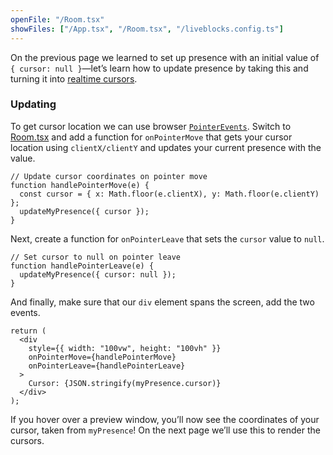 ```yaml
---
openFile: "/Room.tsx"
showFiles: ["/App.tsx", "/Room.tsx", "/liveblocks.config.ts"]
---
```


On the previous page we learned to set up presence with an initial value of
`{ cursor: null }`—let’s learn how to update presence by taking this and turning
it into [realtime cursors](/examples/live-cursors).

### Updating

To get cursor location we can use browser
[`PointerEvents`](https://developer.mozilla.org/en-US/docs/Web/API/Pointer_events).
Switch to [Room.tsx][] and add a function for `onPointerMove` that gets your
cursor location using `clientX/clientY` and updates your current presence with
the value.

```tsx modifyTutorialFile="/Room.tsx"
// Update cursor coordinates on pointer move
function handlePointerMove(e) {
  const cursor = { x: Math.floor(e.clientX), y: Math.floor(e.clientY) };
  updateMyPresence({ cursor });
}
```

Next, create a function for `onPointerLeave` that sets the `cursor` value to
`null`.

```tsx modifyTutorialFile="/Room.tsx"
// Set cursor to null on pointer leave
function handlePointerLeave(e) {
  updateMyPresence({ cursor: null });
}
```

And finally, make sure that our `div` element spans the screen, add the two
events.

```tsx highlight="3-5" modifyTutorialFile="/Room.tsx"
return (
  <div
    style={{ width: "100vw", height: "100vh" }}
    onPointerMove={handlePointerMove}
    onPointerLeave={handlePointerLeave}
  >
    Cursor: {JSON.stringify(myPresence.cursor)}
  </div>
);
```

If you hover over a preview window, you’ll now see the coordinates of your
cursor, taken from `myPresence`! On the next page we’ll use this to render the
cursors.

[`RoomProvider`]: /docs/api-reference/liveblocks-react#RoomProvider
[`useMyPresence`]: /docs/api-reference/liveblocks-react#useMyPresence
[`updateMyPresence`]: /docs/api-reference/liveblocks-react#useMyPresence
[liveblocks.config.ts]: #/liveblocks.config.ts
[App.tsx]: #/App.tsx
[Room.tsx]: #/Room.tsx

